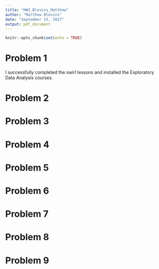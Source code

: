 ```yaml
---
title: "HW3_Blevins_Matthew"
author: "Matthew Blevins"
date: "September 15, 2017"
output: pdf_document
---
```


```r
knitr::opts_chunk$set(echo = TRUE)
```
# Problem 1
I successfully completed the swirl lessons and installed the Exploratory Data Analysis courses.

# Problem 2


# Problem 3


# Problem 4


# Problem 5


# Problem 6


# Problem 7


# Problem 8


# Problem 9